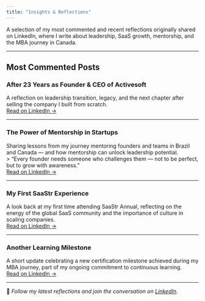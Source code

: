 ```yaml
---
title: "Insights & Reflections"
---
```


A selection of my most commented and recent reflections originally shared on LinkedIn, where I write about leadership, SaaS growth, mentorship, and the MBA journey in Canada.

---

## Most Commented Posts

### After 23 Years as Founder & CEO of Activesoft
A reflection on leadership transition, legacy, and the next chapter after selling the company I built from scratch.  
[Read on LinkedIn →](https://www.linkedin.com/posts/jaderramalho_ontem-foi-um-dia-muito-relevante-na-minha-activity-7027288960989081600-QABZ)

---

### The Power of Mentorship in Startups
Sharing lessons from my journey mentoring founders and teams in Brazil and Canada — and how mentorship can unlock leadership potential.  
> “Every founder needs someone who challenges them — not to be perfect, but to grow with awareness.”  
[Read on LinkedIn →](https://www.linkedin.com/posts/jaderramalho_the-power-of-mentorship-in-startups-in-the-activity-7313651563669954562-jBhz?utm_source=share&utm_medium=member_desktop)

---

### My First SaaStr Experience
A look back at my first time attending SaaStr Annual, reflecting on the energy of the global SaaS community and the importance of culture in scaling companies.  
[Read on LinkedIn →](https://www.linkedin.com/posts/jaderramalho_estou-participando-pela-primeira-vez-do-saastr-activity-7240059721666166785-48c2?utm_source=share&utm_medium=member_desktop)

---

### Another Learning Milestone
A short update celebrating a new certification milestone achieved during my MBA journey, part of my ongoing commitment to continuous learning.  
[Read on LinkedIn →](https://www.linkedin.com/posts/jaderramalho_mais-uma-capacita%C3%A7%C3%A3o-conclu%C3%ADda-agora-activity-7224053593656451072-pe__?utm_source=share&utm_medium=member_desktop)

---

💬 *Follow my latest reflections and join the conversation on [LinkedIn](https://linkedin.com/in/jaderramalho).*
